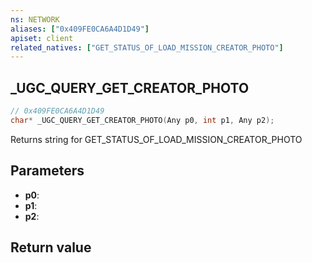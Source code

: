 ```yaml
---
ns: NETWORK
aliases: ["0x409FE0CA6A4D1D49"]
apiset: client
related_natives: ["GET_STATUS_OF_LOAD_MISSION_CREATOR_PHOTO"]
---
```

## _UGC_QUERY_GET_CREATOR_PHOTO

```c
// 0x409FE0CA6A4D1D49
char* _UGC_QUERY_GET_CREATOR_PHOTO(Any p0, int p1, Any p2);
```

Returns string for GET_STATUS_OF_LOAD_MISSION_CREATOR_PHOTO

## Parameters
* **p0**:
* **p1**:
* **p2**:

## Return value